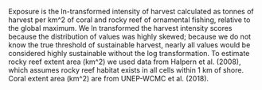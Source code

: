 Exposure is the ln-transformed intensity of harvest calculated as tonnes of harvest per km^2 of coral and rocky reef of ornamental fishing, relative to the global maximum. We ln transformed the harvest intensity scores because the distribution of values was highly skewed; because we do not know the true threshold of sustainable harvest, nearly all values would be considered highly sustainable without the log transformation. To estimate rocky reef extent area (km^2) we used data from Halpern et al. (2008), which assumes rocky reef habitat exists in all cells within 1 km of shore. Coral extent area (km^2) are from 	UNEP-WCMC et al. (2018).